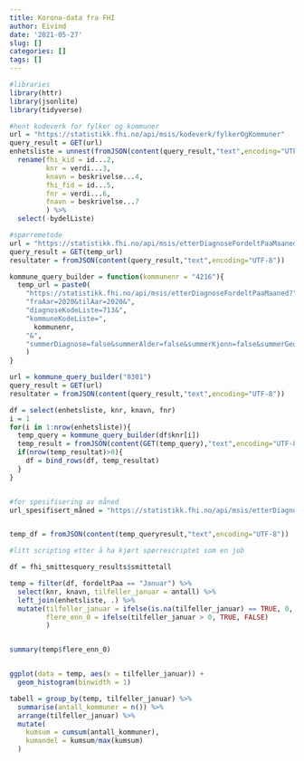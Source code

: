 ```yaml
---
title: Korona-data fra FHI
author: Eivind
date: '2021-05-27'
slug: []
categories: []
tags: []
---
```



```r
#libraries
library(httr)
library(jsonlite)
library(tidyverse)

```


```r
#hent kodeverk for fylker og kommuner
url = "https://statistikk.fhi.no/api/msis/kodeverk/fylkerOgKommuner"
query_result = GET(url)
enhetsliste = unnest(fromJSON(content(query_result,"text",encoding="UTF-8")), cols = kommuneListe, names_repair = "universal") %>%
  rename(fhi_kid = id...2,
         knr = verdi...3,
         knavn = beskrivelse...4,
         fhi_fid = id...5,
         fnr = verdi...6,
         fnavn = beskrivelse...7
         ) %>%
  select(-bydelListe)

#spørremetode
url = "https://statistikk.fhi.no/api/msis/etterDiagnoseFordeltPaaMaaned?fraAar=2020&tilAar=2020&diagnoseKodeListe=713&fylkeKodeListe=42&kommuneKodeListe=4216&summerDiagnose=false&summerAlder=false&summerKjonn=false&summerGeografi=false&summerSmittested=false&summerSmittemaate=false&summerMaaned=false"
query_result = GET(temp_url)
resultater = fromJSON(content(query_result,"text",encoding="UTF-8"))

kommune_query_builder = function(kommunenr = "4216"){
  temp_url = paste0(
    "https://statistikk.fhi.no/api/msis/etterDiagnoseFordeltPaaMaaned?",
    "fraAar=2020&tilAar=2020&",
    "diagnoseKodeListe=713&",
    "kommuneKodeListe=",
      kommunenr,
    "&",
    "summerDiagnose=false&summerAlder=false&summerKjonn=false&summerGeografi=false&summerSmittested=false&summerSmittemaate=false&summerMaaned=false"
    )
}

url = kommune_query_builder("0301")
query_result = GET(url)
resultater = fromJSON(content(query_result,"text",encoding="UTF-8"))

df = select(enhetsliste, knr, knavn, fnr)
i = 1
for(i in 1:nrow(enhetsliste)){
  temp_query = kommune_query_builder(df$knr[i])
  temp_result = fromJSON(content(GET(temp_query),"text",encoding="UTF-8"))
  if(nrow(temp_resultat)>0){
    df = bind_rows(df, temp_resultat)
  }
}


#for spesifisering av måned
url_spesifisert_måned = "https://statistikk.fhi.no/api/msis/etterDiagnoseFordeltPaaMaaned?fraAar=2020&tilAar=2020&diagnoseKodeListe=713&fylkeKodeListe=42&kommuneKodeListe=4216&maanedNrListe=1&maanedNrListe=2&maanedNrListe=3&maanedNrListe=4&maanedNrListe=5&maanedNrListe=6&maanedNrListe=7&maanedNrListe=8&maanedNrListe=9&maanedNrListe=10&maanedNrListe=11&maanedNrListe=12&summerDiagnose=false&summerAlder=false&summerKjonn=false&summerGeografi=false&summerSmittested=false&summerSmittemaate=false&summerMaaned=false"



```


```r
temp_df = fromJSON(content(temp_queryresult,"text",encoding="UTF-8"))
```

```r
#litt scripting etter å ha kjørt spørrescriptet som en job

df = fhi_smittesquery_results$smittetall

temp = filter(df, fordeltPaa == "Januar") %>%
  select(knr, knavn, tilfeller_januar = antall) %>%
  left_join(enhetsliste, .) %>%
  mutate(tilfeller_januar = ifelse(is.na(tilfeller_januar) == TRUE, 0, tilfeller_januar),
         flere_enn_0 = ifelse(tilfeller_januar > 0, TRUE, FALSE)
         )


summary(temp$flere_enn_0)


ggplot(data = temp, aes(x = tilfeller_januar)) +
  geom_histogram(binwidth = 1)

tabell = group_by(temp, tilfeller_januar) %>%
  summarise(antall_kommuner = n()) %>%
  arrange(tilfeller_januar) %>%
  mutate(
    kumsum = cumsum(antall_kommuner),
    kumandel = kumsum/max(kumsum)
  )

```

